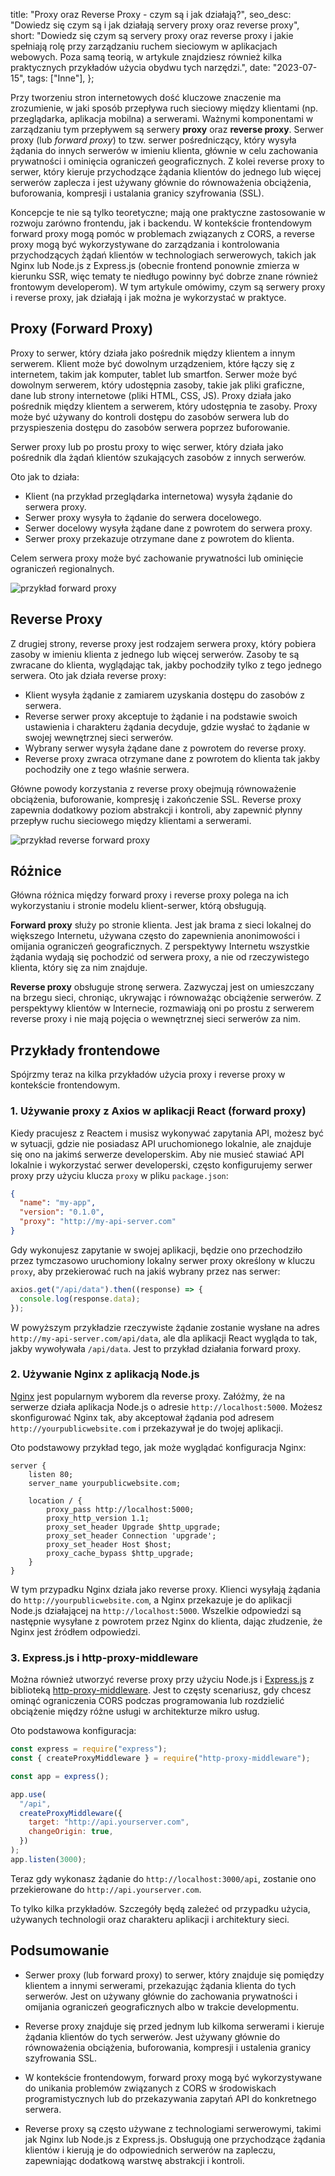   title: "Proxy oraz Reverse Proxy - czym są i jak działają?",
  seo_desc:
    "Dowiedz się czym są i jak działają servery proxy oraz reverse proxy",
  short:
    "Dowiedz się czym są servery proxy oraz reverse proxy i jakie spełniają rolę przy zarządzaniu ruchem sieciowym w aplikacjach webowych. Poza samą teorią, w artykule znajdziesz również kilka praktycznych przykładów użycia obydwu tych narzędzi.",
  date: "2023-07-15",
  tags: ["Inne"],
};

Przy tworzeniu stron internetowych dość kluczowe znaczenie ma zrozumienie, w jaki sposób przepływa ruch sieciowy między klientami (np. przeglądarka, aplikacja mobilna) a serwerami. Ważnymi komponentami w zarządzaniu tym przepływem są serwery **proxy** oraz **reverse proxy**. Serwer proxy (lub _forward proxy_) to tzw. serwer pośredniczący, który wysyła żądania do innych serwerów w imieniu klienta, głównie w celu zachowania prywatności i ominięcia ograniczeń geograficznych. Z kolei reverse proxy to serwer, który kieruje przychodzące żądania klientów do jednego lub więcej serwerów zaplecza i jest używany głównie do równoważenia obciążenia, buforowania, kompresji i ustalania granicy szyfrowania (SSL).

Koncepcje te nie są tylko teoretyczne; mają one praktyczne zastosowanie w rozwoju zarówno frontendu, jak i backendu. W kontekście frontendowym forward proxy mogą pomóc w problemach związanych z CORS, a reverse proxy mogą być wykorzystywane do zarządzania i kontrolowania przychodzących żądań klientów w technologiach serwerowych, takich jak Nginx lub Node.js z Express.js (obecnie frontend ponownie zmierza w kierunku SSR, więc tematy te niedługo powinny być dobrze znane również frontowym developerom). W tym artykule omówimy, czym są serwery proxy i reverse proxy, jak działają i jak można je wykorzystać w praktyce.

## Proxy (Forward Proxy)

Proxy to serwer, który działa jako pośrednik między klientem a innym serwerem. Klient może być dowolnym urządzeniem, które łączy się z internetem, takim jak komputer, tablet lub smartfon. Serwer może być dowolnym serwerem, który udostępnia zasoby, takie jak pliki graficzne, dane lub strony internetowe (pliki HTML, CSS, JS). Proxy działa jako pośrednik między klientem a serwerem, który udostępnia te zasoby. Proxy może być używany do kontroli dostępu do zasobów serwera lub do przyspieszenia dostępu do zasobów serwera poprzez buforowanie.

Serwer proxy lub po prostu proxy to więc serwer, który działa jako pośrednik dla żądań klientów szukających zasobów z innych serwerów.

Oto jak to działa:

- Klient (na przykład przeglądarka internetowa) wysyła żądanie do serwera proxy.
- Serwer proxy wysyła to żądanie do serwera docelowego.
- Serwer docelowy wysyła żądane dane z powrotem do serwera proxy.
- Serwer proxy przekazuje otrzymane dane z powrotem do klienta.

Celem serwera proxy może być zachowanie prywatności lub ominięcie ograniczeń regionalnych.

<img src="/blog/proxy/proxy.png" alt="przykład forward proxy" />

## Reverse Proxy

Z drugiej strony, reverse proxy jest rodzajem serwera proxy, który pobiera zasoby w imieniu klienta z jednego lub więcej serwerów. Zasoby te są zwracane do klienta, wyglądając tak, jakby pochodziły tylko z tego jednego serwera. Oto jak działa reverse proxy:

- Klient wysyła żądanie z zamiarem uzyskania dostępu do zasobów z serwera.
- Reverse serwer proxy akceptuje to żądanie i na podstawie swoich ustawienia i charakteru żądania decyduje, gdzie wysłać to żądanie w swojej wewnętrznej sieci serwerów.
- Wybrany serwer wysyła żądane dane z powrotem do reverse proxy.
- Reverse proxy zwraca otrzymane dane z powrotem do klienta tak jakby pochodziły one z tego właśnie serwera.

Główne powody korzystania z reverse proxy obejmują równoważenie obciążenia, buforowanie, kompresję i zakończenie SSL. Reverse proxy zapewnia dodatkowy poziom abstrakcji i kontroli, aby zapewnić płynny przepływ ruchu sieciowego między klientami a serwerami.

<img src="/blog/proxy/reverse.png" alt="przykład reverse forward proxy" />

## Różnice

Główna różnica między forward proxy i reverse proxy polega na ich wykorzystaniu i stronie modelu klient-serwer, którą obsługują.

**Forward proxy** służy po stronie klienta. Jest jak brama z sieci lokalnej do większego Internetu, używana często do zapewnienia anonimowości i omijania ograniczeń geograficznych. Z perspektywy Internetu wszystkie żądania wydają się pochodzić od serwera proxy, a nie od rzeczywistego klienta, który się za nim znajduje.

**Reverse proxy** obsługuje stronę serwera. Zazwyczaj jest on umieszczany na brzegu sieci, chroniąc, ukrywając i równoważąc obciążenie serwerów. Z perspektywy klientów w Internecie, rozmawiają oni po prostu z serwerem reverse proxy i nie mają pojęcia o wewnętrznej sieci serwerów za nim.

## Przykłady frontendowe

Spójrzmy teraz na kilka przykładów użycia proxy i reverse proxy w kontekście frontendowym.

### 1. Używanie proxy z Axios w aplikacji React (forward proxy)

Kiedy pracujesz z Reactem i musisz wykonywać zapytania API, możesz być w sytuacji, gdzie nie posiadasz API uruchomionego lokalnie, ale znajduje się ono na jakimś serwerze developerskim. Aby nie musieć stawiać API lokalnie i wykorzystać serwer developerski, często konfigurujemy serwer proxy przy użyciu klucza `proxy` w pliku `package.json`:

```json
{
  "name": "my-app",
  "version": "0.1.0",
  "proxy": "http://my-api-server.com"
}
```

Gdy wykonujesz zapytanie w swojej aplikacji, będzie ono przechodziło przez tymczasowo uruchomiony lokalny serwer proxy określony w kluczu `proxy`, aby przekierować ruch na jakiś wybrany przez nas serwer:

```js
axios.get("/api/data").then((response) => {
  console.log(response.data);
});
```

W powyższym przykładzie rzeczywiste żądanie zostanie wysłane na adres `http://my-api-server.com/api/data`, ale dla aplikacji React wygląda to tak, jakby wywoływała `/api/data`. Jest to przykład działania forward proxy.

### 2. Używanie Nginx z aplikacją Node.js

[Nginx](https://www.nginx.com/) jest popularnym wyborem dla reverse proxy. Załóżmy, że na serwerze działa aplikacja Node.js o adresie `http://localhost:5000`. Możesz skonfigurować Nginx tak, aby akceptował żądania pod adresem `http://yourpublicwebsite.com` i przekazywał je do twojej aplikacji.

Oto podstawowy przykład tego, jak może wyglądać konfiguracja Nginx:

```nginx
server {
    listen 80;
    server_name yourpublicwebsite.com;

    location / {
        proxy_pass http://localhost:5000;
        proxy_http_version 1.1;
        proxy_set_header Upgrade $http_upgrade;
        proxy_set_header Connection 'upgrade';
        proxy_set_header Host $host;
        proxy_cache_bypass $http_upgrade;
    }
}
```

W tym przypadku Nginx działa jako reverse proxy. Klienci wysyłają żądania do `http://yourpublicwebsite.com`, a Nginx przekazuje je do aplikacji Node.js działającej na `http://localhost:5000`. Wszelkie odpowiedzi są następnie wysyłane z powrotem przez Nginx do klienta, dając złudzenie, że Nginx jest źródłem odpowiedzi.

### 3. Express.js i http-proxy-middleware

Można również utworzyć reverse proxy przy użyciu Node.js i [Express.js](https://expressjs.com/) z biblioteką [http-proxy-middleware](https://www.npmjs.com/package/http-proxy-middleware). Jest to częsty scenariusz, gdy chcesz ominąć ograniczenia CORS podczas programowania lub rozdzielić obciążenie między różne usługi w architekturze mikro usług.

Oto podstawowa konfiguracja:

```js
const express = require("express");
const { createProxyMiddleware } = require("http-proxy-middleware");

const app = express();

app.use(
  "/api",
  createProxyMiddleware({
    target: "http://api.yourserver.com",
    changeOrigin: true,
  })
);
app.listen(3000);
```

Teraz gdy wykonasz żądanie do `http://localhost:3000/api`, zostanie ono przekierowane do `http://api.yourserver.com`.

To tylko kilka przykładów. Szczegóły będą zależeć od przypadku użycia, używanych technologii oraz charakteru aplikacji i architektury sieci.

## Podsumowanie

- Serwer proxy (lub forward proxy) to serwer, który znajduje się pomiędzy klientem a innymi serwerami, przekazując żądania klienta do tych serwerów. Jest on używany głównie do zachowania prywatności i omijania ograniczeń geograficznych albo w trakcie developmentu.

- Reverse proxy znajduje się przed jednym lub kilkoma serwerami i kieruje żądania klientów do tych serwerów. Jest używany głównie do równoważenia obciążenia, buforowania, kompresji i ustalenia granicy szyfrowania SSL.

- W kontekście frontendowym, forward proxy mogą być wykorzystywane do unikania problemów związanych z CORS w środowiskach programistycznych lub do przekazywania zapytań API do konkretnego serwera.

- Reverse proxy są często używane z technologiami serwerowymi, takimi jak Nginx lub Node.js z Express.js. Obsługują one przychodzące żądania klientów i kierują je do odpowiednich serwerów na zapleczu, zapewniając dodatkową warstwę abstrakcji i kontroli.
